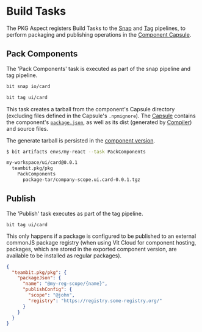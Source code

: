 # Build Tasks

The PKG Aspect registers Build Tasks to the [Snap](/components/snaps) and [Tag](/components/tags) pipelines, to perform packaging and publishing operations in the [Component Capsule](/components/structure/component-capsules).

<!--
## Publish Dry Run

The 'Prepare Packages' task is executed as part of the basic build pipeline.

```
bit build ui/card
```

This task simulates package publishing, and reports the details of what would have been published (similar to [npm's dry-run](https://docs.npmjs.com/cli/v6/commands/npm-publish)). -->

## Pack Components

The 'Pack Components' task is executed as part of the snap pipeline and tag pipeline.

```bash
bit snap io/card
```

```bash
bit tag ui/card
```

This task creates a tarball from the component's Capsule directory (excluding files defined in the Capsule's `.npmignore`). The [Capsule](/dev-services/dev-services/builder/capsule) contains the component's [`package.json`](package-json), as well as its dist (generated by [Compiler](/dev-services/compiler/compiler-overview)) and source files.

The generate tarball is persisted in the [component version](/components/structure/component-objects).

```bash
$ bit artifacts envs/my-react --task PackComponents

my-workspace/ui/card@0.0.1
  teambit.pkg/pkg
    PackComponents
      package-tar/company-scope.ui.card-0.0.1.tgz
```

## Publish

The 'Publish' task executes as part of the tag pipeline.

```
bit tag ui/card
```

This only happens if a package is configured to be published to an external commonJS package registry (when using Vit Cloud for component hosting, packages, which are stored in the exported component version, are available to be installed as regular packages).

```json
{
  "teambit.pkg/pkg": {
    "packageJson": {
      "name": "@my-reg-scope/{name}",
      "publishConfig": {
        "scope": "@john",
        "registry": "https://registry.some-registry.org/"
      }
    }
  }
}
```
